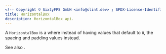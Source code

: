```yaml
---
<!-- Copyright © SixtyFPS GmbH <info@slint.dev> ; SPDX-License-Identifier: MIT -->
title: HorizontalBox
description: HorizontalBox api.
---
```



A `HorizontalBox` is a <Link type="HorizontalLayout" /> where instead of
having values that default to `0`, the spacing and padding values instead.

See also <Link type="VerticalBox"/>.
